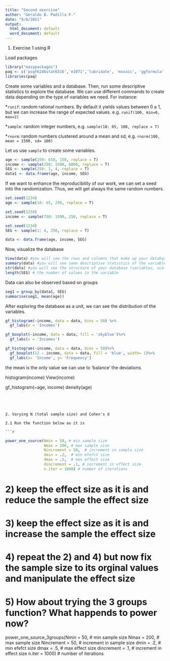 ```yaml
---
title: "Second exercise"
author: "Geraldo B. Padilla F."
date: "9/8/2021"
output:
  html_document: default
  word_document: default
---
```


1. Exercise 1 using R

Load packages

```r
library("easypackages")
paq <- c('psqf6246stat6516','e1071','lubridate', 'mosaic', 'ggformula', 'paramtest', 'pwr', 'ggplot2', 'nlme', 'dplyr', 'dbplyer', 'knitr', 'dplyr', 'dbplyr')
libraries(paq)
```

Create some variables and a database. Then, run some descriptive statistics to explore the database.
We can use different commands to create data depending on the type of variables we need. For instance:

*`runif`: random rational numbers. By default it yields values between 0 a 1, but we can increase the range of expected values. e.g. `runif(100, min=0, max=2)`

*`sample`: random integer numbers, e.g. `sample(18: 65, 100, replace = T)`

*`rnorm`: random numbers clustered around a mean and sd, e.g. `rnorm(100, mean = 1500, sd= 100)`

Let us use `sample` to create some variables.

```r
age <- sample(250: 650, 150, replace = T)
income <- sample(250: 1500, 6000, replace = T)
SEG <- sample(250: 1, 4, replace = T)
data1 <- data.frame(age, income, SEG)
```

If we want to enhance the reproducibility of our work, we can set a seed into the randomization. Thus, we will get always the same random numbers.

```r
set.seed(1234)
age <- sample(18: 65, 250, replace = T)

set.seed(1234)
income <- sample(750: 1500, 250, replace = T)

set.seed(1234)
SEG <- sample(1: 4, 250, replace = T)

data <- data.frame(age, income, SEG)
```

Now, visualize the database

```r
View(data) #you will see the rows and columns that make up your database
summary(data) #you will see some descriptive statistics of the variables in your database 
str(data) #you will see the structure of your database (variables, scale and some values)
length(SEG) # the number of values in the variable
```

Data can also be observed based on groups

```r
seg1 = group_by(data1, SEG)
summarise(seg1, mean(age))
```


After exploring the database as a unit, we can see the distribution of the variables.

```r
gf_histogram(~income, data = data, bins = 50) %>%
  gf_labs(x = 'Incomes')

gf_boxplot(~income, data = data, fill = 'skyblue')%>%
  gf_labs(x = 'Incomes')

gf_histogram(~income, data = data, bins = 50)%>%
  gf_boxplot(12 ~ income, data = data, fill = 'blue', width= 1)%>%
  gf_labs(x= 'Income', y= 'Frequency')

```


the mean is the only value we can use to 'balance' the deviations.


histogram(income)
View(income)



gf_histogram(~age, income)
density(age)
```




2. Varying N (total sample size) and Cohen's d

2.1 Run the function below as it is

```r

```


```r
power_one_source(Nmin = 50, # min sample size 
                 Nmax = 200, # max sample size
                 Nincrement = 50,  # increment in sample size
                 dmin = .2,  # min efefct size
                 dmax = .5,  # max effect size
                 dincrement = .1, # increment in effect size
                 n.iter = 1000) # number of iterations 
```

  
# 2) keep the effect size as it is and reduce the sample the effect size

# 3) keep the effect size as it is and increase the sample the effect size

# 4) repeat the  2) and 4) but now fix the sample size to its orginal values and manipulate the effect size

# 5) How about trying the 3 groups function? What happends to power now?

power_one_source_3groups(Nmin = 50, # min sample size 
                         Nmax = 200, # max sample size
                         Nincrement = 50,  # increment in sample size
                         dmin = .2,  # min efefct size
                         dmax = .5,  # max effect size
                         dincrement = .1, # increment in effect size
                         n.iter = 1000) # number of iterations  
